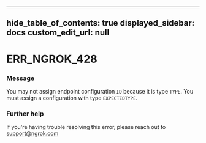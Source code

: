 
---
hide_table_of_contents: true
displayed_sidebar: docs
custom_edit_url: null
---


# ERR_NGROK_428

### Message
You may not assign endpoint configuration `ID` because it is type `TYPE`. You must assign a configuration with type `EXPECTEDTYPE`.

### Further help
If you're having trouble resolving this error, please reach out to [support@ngrok.com](mailto:support@ngrok.com?subject=Help%20with%20ERR_NGROK_428)


<ErrorDetails error='err_ngrok_428' />
